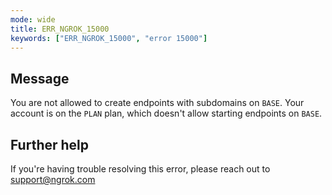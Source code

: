 ```yaml
---
mode: wide
title: ERR_NGROK_15000
keywords: ["ERR_NGROK_15000", "error 15000"]
---
```


## Message

You are not allowed to create endpoints with subdomains on `BASE`. Your account is on the `PLAN` plan, which doesn't allow starting endpoints on `BASE`.

## Further help

If you're having trouble resolving this error, please reach out to [support@ngrok.com](mailto:support@ngrok.com?subject=Help%20with%20ERR_NGROK_15000)
